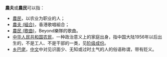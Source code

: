 '''農夫'''或'''農民'''可以指：
*[[農民|農民]]，以农业为职业的人；
*[[農夫_(組合)|農夫 (組合)]]，香港歌唱組合；
*[[農民_(歌曲)|農民 (歌曲)]]，Beyond樂隊的歌曲。
*[[中华人民共和国农民|中华人民共和国农民]]，一种政治意义上的家庭出身，指中国大陆1956年以后出生的，不是工人、不是干部的一类，见[[阶级成份|阶级成份]]。
*[[乡巴佬|乡巴佬]]，[[中文|中文]]中对见识面少、无知或过时土气的人的俗语称谓，带有贬义。

{{disambig|N|Cat=二字消歧义}}